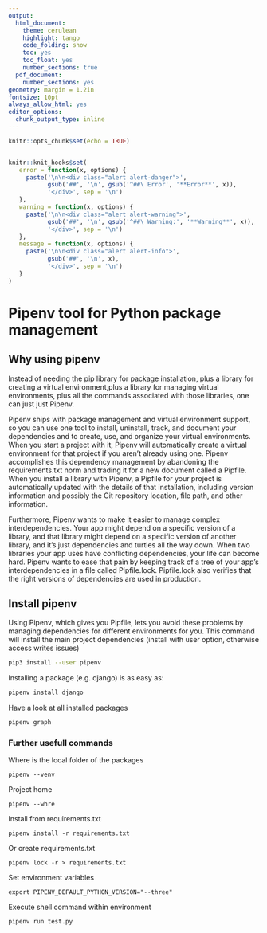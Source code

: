 ```yaml
---
output:
  html_document:
    theme: cerulean
    highlight: tango
    code_folding: show
    toc: yes
    toc_float: yes
    number_sections: true
  pdf_document:
    number_sections: yes
geometry: margin = 1.2in
fontsize: 10pt
always_allow_html: yes
editor_options: 
  chunk_output_type: inline
---
```


```r
knitr::opts_chunk$set(echo = TRUE)


knitr::knit_hooks$set(
   error = function(x, options) {
     paste('\n\n<div class="alert alert-danger">',
           gsub('##', '\n', gsub('^##\ Error', '**Error**', x)),
           '</div>', sep = '\n')
   },
   warning = function(x, options) {
     paste('\n\n<div class="alert alert-warning">',
           gsub('##', '\n', gsub('^##\ Warning:', '**Warning**', x)),
           '</div>', sep = '\n')
   },
   message = function(x, options) {
     paste('\n\n<div class="alert alert-info">',
           gsub('##', '\n', x),
           '</div>', sep = '\n')
   }
)
```

# Pipenv tool for Python package management

## Why using pipenv

Instead of needing the pip library for package installation, plus a library for creating a virtual environment,plus a library for managing virtual environments, plus all the commands associated with those libraries, one can just just Pipenv.

Pipenv ships with package management and virtual environment support, so you can use one tool to install, uninstall, track, and document your dependencies and to create, use, and organize your virtual environments. When you start a project with it, Pipenv will automatically create a virtual environment for that project if you aren't already using one.
Pipenv accomplishes this dependency management by abandoning the requirements.txt norm and trading it for a new document called a Pipfile. When you install a library with Pipenv, a Pipfile for your project is automatically updated with the details of that installation, including version information and possibly the Git repository location, file path, and other information.

Furthermore, Pipenv wants to make it easier to manage complex interdependencies. Your app might depend on a specific version of a library, and that library might depend on a specific version of another library, and it's just dependencies and turtles all the way down. When two libraries your app uses have conflicting dependencies, your life can become hard. Pipenv wants to ease that pain by keeping track of a tree of your app's interdependencies in a file called Pipfile.lock. Pipfile.lock also verifies that the right versions of dependencies are used in production.

## Install pipenv

Using Pipenv, which gives you Pipfile, lets you avoid these problems by managing dependencies for different environments for you. This command will install the main project dependencies (install with user option, otherwise access writes issues)

```bash
pip3 install --user pipenv
```
Installing a package (e.g. django) is as easy as:

```bash
pipenv install django
```
Have a look at all installed packages

```bash
pipenv graph
```

### Further usefull commands

Where is the local folder of the packages

```
pipenv --venv
```

Project home


```
pipenv --whre
```

Install from requirements.txt

```
pipenv install -r requirements.txt
```
Or create requirements.txt

```
pipenv lock -r > requirements.txt
```


Set environment variables

```
export PIPENV_DEFAULT_PYTHON_VERSION="--three"
```


Execute shell command within environment

```
pipenv run test.py
```